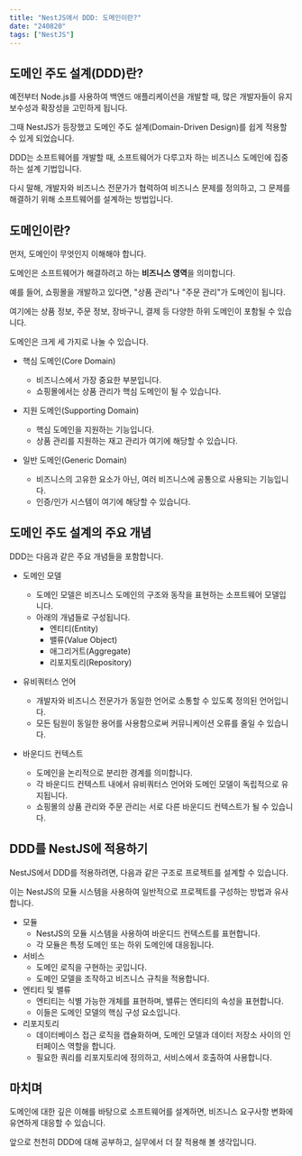 ```yaml
---
title: "NestJS에서 DDD: 도메인이란?"
date: "240820"
tags: ["NestJS"]
---
```


## 도메인 주도 설계(DDD)란?

예전부터 Node.js를 사용하여 백엔드 애플리케이션을 개발할 때, 많은 개발자들이 유지보수성과 확장성을 고민하게 됩니다.

그때 NestJS가 등장했고 도메인 주도 설계(Domain-Driven Design)를 쉽게 적용할 수 있게 되었습니다.

DDD는 소프트웨어를 개발할 때, 소프트웨어가 다루고자 하는 비즈니스 도메인에 집중하는 설계 기법입니다.

다시 말해, 개발자와 비즈니스 전문가가 협력하여 비즈니스 문제를 정의하고, 그 문제를 해결하기 위해 소프트웨어를 설계하는 방법입니다.

## 도메인이란?

먼저, 도메인이 무엇인지 이해해야 합니다.

도메인은 소프트웨어가 해결하려고 하는 **비즈니스 영역**을 의미합니다.

예를 들어, 쇼핑몰을 개발하고 있다면, "상품 관리"나 "주문 관리"가 도메인이 됩니다.

여기에는 상품 정보, 주문 정보, 장바구니, 결제 등 다양한 하위 도메인이 포함될 수 있습니다.

도메인은 크게 세 가지로 나눌 수 있습니다.

- 핵심 도메인(Core Domain)

  - 비즈니스에서 가장 중요한 부분입니다.
  - 쇼핑몰에서는 상품 관리가 핵심 도메인이 될 수 있습니다.

- 지원 도메인(Supporting Domain)

  - 핵심 도메인을 지원하는 기능입니다.
  - 상품 관리를 지원하는 재고 관리가 여기에 해당할 수 있습니다.

- 일반 도메인(Generic Domain)
  - 비즈니스의 고유한 요소가 아닌, 여러 비즈니스에 공통으로 사용되는 기능입니다.
  - 인증/인가 시스템이 여기에 해당할 수 있습니다.

## 도메인 주도 설계의 주요 개념

DDD는 다음과 같은 주요 개념들을 포함합니다.

- 도메인 모델

  - 도메인 모델은 비즈니스 도메인의 구조와 동작을 표현하는 소프트웨어 모델입니다.
  - 아래의 개념들로 구성됩니다.
    - 엔티티(Entity)
    - 밸류(Value Object)
    - 애그리거트(Aggregate)
    - 리포지토리(Repository)

- 유비쿼터스 언어

  - 개발자와 비즈니스 전문가가 동일한 언어로 소통할 수 있도록 정의된 언어입니다.
  - 모든 팀원이 동일한 용어를 사용함으로써 커뮤니케이션 오류를 줄일 수 있습니다.

- 바운디드 컨텍스트
  - 도메인을 논리적으로 분리한 경계를 의미합니다.
  - 각 바운디드 컨텍스트 내에서 유비쿼터스 언어와 도메인 모델이 독립적으로 유지됩니다.
  - 쇼핑몰의 상품 관리와 주문 관리는 서로 다른 바운디드 컨텍스트가 될 수 있습니다.

## DDD를 NestJS에 적용하기

NestJS에서 DDD를 적용하려면, 다음과 같은 구조로 프로젝트를 설계할 수 있습니다.

이는 NestJS의 모듈 시스템을 사용하여 일반적으로 프로젝트를 구성하는 방법과 유사합니다.

- 모듈
  - NestJS의 모듈 시스템을 사용하여 바운디드 컨텍스트를 표현합니다.
  - 각 모듈은 특정 도메인 또는 하위 도메인에 대응됩니다.
- 서비스
  - 도메인 로직을 구현하는 곳입니다.
  - 도메인 모델을 조작하고 비즈니스 규칙을 적용합니다.
- 엔티티 및 밸류
  - 엔티티는 식별 가능한 개체를 표현하며, 밸류는 엔티티의 속성을 표현합니다.
  - 이들은 도메인 모델의 핵심 구성 요소입니다.
- 리포지토리
  - 데이터베이스 접근 로직을 캡슐화하며, 도메인 모델과 데이터 저장소 사이의 인터페이스 역할을 합니다.
  - 필요한 쿼리를 리포지토리에 정의하고, 서비스에서 호출하여 사용합니다.

## 마치며

도메인에 대한 깊은 이해를 바탕으로 소프트웨어를 설계하면, 비즈니스 요구사항 변화에 유연하게 대응할 수 있습니다.

앞으로 천천히 DDD에 대해 공부하고, 실무에서 더 잘 적용해 볼 생각입니다.
